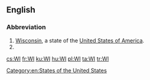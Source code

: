 ==English==

===Abbreviation===
{{head|en|abbreviation}}

# [[Wisconsin]], a state of the [[United States of America]].
# {{w|Women's Institute}}

[[Category:en:States of the United States]]

[[cs:WI]]
[[fr:WI]]
[[ku:WI]]
[[hu:WI]]
[[pl:WI]]
[[ta:WI]]
[[tr:WI]]